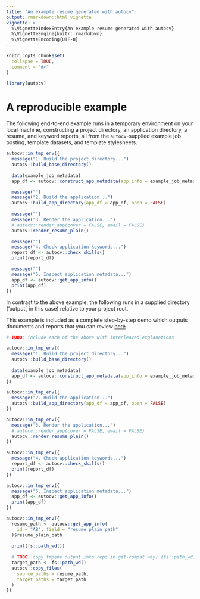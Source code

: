 ```yaml
---
title: "An example resume generated with autocv"
output: rmarkdown::html_vignette
vignette: >
  %\VignetteIndexEntry{An example resume generated with autocv}
  %\VignetteEngine{knitr::rmarkdown}
  %\VignetteEncoding{UTF-8}
---
```


```r
knitr::opts_chunk$set(
  collapse = TRUE,
  comment = "#>"
)
```

```r
library(autocv)
```

# A reproducible example

The following end-to-end example runs in a temporary environment on your
local machine, constructing a project directory, an application directory,
a resume, and keyword reports, all from the `autocv`-supplied
example job posting, template datasets, and template stylesheets.

```r
autocv::in_tmp_env({
  message("1. Build the project directory...")
  autocv::build_base_directory()
  
  data(example_job_metadata)
  app_df <- autocv::construct_app_metadata(app_info = example_job_metadata)

  message("")
  message("2. Build the application...")
  autocv::build_app_directory(app_df = app_df, open = FALSE)
  
  message("")
  message("3. Render the application...")
  # autocv::render_app(cover = FALSE, email = FALSE)
  autocv::render_resume_plain()

  message("")
  message("4. Check application keywords...")
  report_df <- autocv::check_skills()
  print(report_df)

  message("")
  message("5. Inspect application metadata...")
  app_df <- autocv::get_app_info()
  print(app_df)
})
```

In contrast to the above example, the following runs in a supplied directory
('output', in this case) relative to your project root.

This example is included as a complete step-by-step demo which outputs
documents and reports that you can review [here]().

```r
# TODO: include each of the above with interleaved explanations

autocv::in_tmp_env({
  message("1. Build the project directory...")
  autocv::build_base_directory()
  
  data(example_job_metadata)
  app_df <- autocv::construct_app_metadata(app_info = example_job_metadata)
})

```

```r
autocv::in_tmp_env({
  message("2. Build the application...")
  autocv::build_app_directory(app_df = app_df, open = FALSE)
})

```

```r
autocv::in_tmp_env({
  message("3. Render the application...")
  # autocv::render_app(cover = FALSE, email = FALSE)
  autocv::render_resume_plain()
})

```

```r
autocv::in_tmp_env({
  message("4. Check application keywords...")
  report_df <- autocv::check_skills()
  print(report_df)
})

```

```r
autocv::in_tmp_env({
  message("5. Inspect application metadata...")
  app_df <- autocv::get_app_info()
  print(app_df)
})

```

```r
autocv::in_tmp_env({
  resume_path <- autocv::get_app_info(
    id = "AB", field = "resume_plain_path"
  )$resume_plain_path
  
  print(fs::path_wd())
  
  # TODO: copy tmpenv output into repo in git-compat way) (fs::path_wd)
  target_path <- fs::path_wd()
  autocv::copy_files(
    source_paths = resume_path,
    target_paths = target_path
  )
})

```
